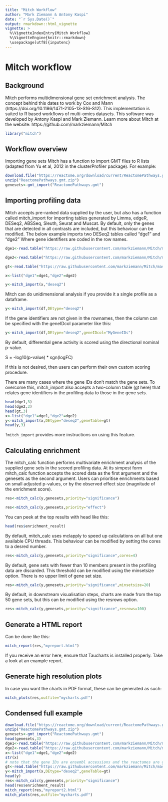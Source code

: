 ```yaml
---
title: "Mitch Workflow"
author: "Mark Ziemann & Antony Kaspi"
date: "`r Sys.Date()`"
output: rmarkdown::html_vignette
vignette: >
  %\VignetteIndexEntry{Mitch Workflow}
  %\VignetteEngine{knitr::rmarkdown}
  \usepackage[utf8]{inputenc}
---
```


# Mitch workflow
## Background

Mitch performs multidimensional gene set enrichment analysis. The concept behind this dates to work by Cox and 
Mann (https://doi.org/10.1186/1471-2105-13-S16-S12). This implementation is suited to R based workflows of 
multi-omics datasets. This software was developed by Antony Kaspi and Mark Ziemann. Learn
more about Mitch at the website: https://github.com/markziemann/Mitch

```r
library("mitch")
```


## Workflow overview
Importing gene sets
Mitch has a function to import GMT files to R lists (adapted from Yu et al, 2012 in the clusterProfiler package). 
For example:

```r
download.file("https://reactome.org/download/current/ReactomePathways.gmt.zip",destfile="ReactomePathways.gmt.zip")
unzip("ReactomePathways.gmt.zip")
genesets<-gmt_import("ReactomePathways.gmt")
```

## Importing profiling data
Mitch accepts pre-ranked data supplied by the user, but also has a function called mitch_import for importing 
tables generated by Limma, edgeR, DESeq2, ABSSeq, Sleuth, Seurat and Muscat. By default, only the genes that are 
detected in all contrasts are included, but this behaviour can be modified. The below example imports two DESeq2 
tables called "dge1" and "dge2" Where gene identifiers are coded in the row names.

```r
dge1<-read.table("https://raw.githubusercontent.com/markziemann/Mitch/master/ex/LGvHG.tsv",header=T,row.names=1)
```
```r
dge2<-read.table("https://raw.githubusercontent.com/markziemann/Mitch/master/ex/HGvHGV.tsv",header=T,row.names=1)
```
```r
gt<-read.table("https://raw.githubusercontent.com/markziemann/Mitch/master/ex/gt.tsv",header=T,row.names=1)
```

```r
x<-list("dge1"=dge1,"dge2"=dge2)
```

```r
y<-mitch_import(x,"deseq2")
```

Mitch can do unidimensional analysis if you provide it a single profile as a dataframe.

```r
y<-mitch_import(df,DEtype="deseq2")
```

If the gene identifiers are not given in the rownames, then the column can be specified with the geneIDcol 
parameter like this:

```r
y<-mitch_import(df,DEtype="deseq2",geneIDcol="MyGeneIDs")
```

By default, differential gene activity is scored using the directional nominal p-value.

S = -log10(p-value) * sgn(logFC)

If this is not desired, then users can perform their own custom scoring procedure.

There are many cases where the gene IDs don't match the gene sets. To overcome this, mitch_import also accepts a 
two-column table (gt here) that relates gene identifiers in the profiling data to those in the gene sets.

```r
head(dge1,3)
head(dge2,3)
head(gt,3)
x<-list("dge1"=dge1,"dge2"=dge2)
y<-mitch_import(x,DEtype="deseq2",geneTable=gt)
head(y,3)
```

`?mitch_import` provides more instructions on using this feature.

## Calculating enrichment
The mitch_calc function performs multivariate enrichment analysis of the supplied gene sets in the scored 
profiling data. At its simpest form mitch_calc function accepts the scored data as the first argument and the 
genesets as the second argument. Users can prioritise enrichments based on small adjusted p-values, or by the 
observed effect size (magnitude of the enrichment score).

```r
res<-mitch_calc(y,genesets,priority="significance")
```

```r
res<-mitch_calc(y,genesets,priority="effect")
```

You can peek at the top results with head like this:

```r
head(res$enrichment_result)
```

By default, mitch_calc uses mclapply to speed up calculations on all but one available CPU threads. This 
behaviour can be modified by setting the cores to a desred number.

```r
res<-mitch_calc(y,genesets,priority="significance",cores=4)
```
By default, gene sets with fewer than 10 members present in the profiling data are discarded. This threshold can 
be modified using the minsetsize option. There is no upper limit of gene set size.

```r
res<-mitch_calc(y,genesets,priority="significance",minsetsize=20)
```
By default, in downstream visualisation steps, charts are made from the top 50 gene sets, but this can be 
modified using the resrows option.

```r
res<-mitch_calc(y,genesets,priority="significance",resrows=100)
```

## Generate a HTML report
Can be done like this:

```r
mitch_report(res,"myreport.html")
```
If you receive an error here, ensure that Taucharts is installed properly. Take a look at an example report.

## Generate high resolution plots
In case you want the charts in PDF format, these can be generated as such:

```r
mitch_plots(res,outfile="mycharts.pdf")
```

## Condensed full example
```r
download.file("https://reactome.org/download/current/ReactomePathways.gmt.zip",destfile="ReactomePathways.gmt.zip")
unzip("ReactomePathways.gmt.zip")
genesets<-gmt_import("ReactomePathways.gmt")
head(genesets,3)
dge1<-read.table("https://raw.githubusercontent.com/markziemann/Mitch/master/ex/LGvHG.tsv",header=T,row.names=1)
dge2<-read.table("https://raw.githubusercontent.com/markziemann/Mitch/master/ex/HGvHGV.tsv",header=T,row.names=1)
x<-list("dge1"=dge1,"dge2"=dge2)
str(x)
# note that the gene IDs are ensembl accessions and the reactomes are gene symbols
gt<-read.table("https://raw.githubusercontent.com/markziemann/Mitch/master/ex/gt.tsv",header=T,row.names=1)
y<-mitch_import(x,DEtype="deseq2",geneTable=gt)
head(y)
res<-mitch_calc(y,genesets,priority="significance")
head(res$enrichment_result)
mitch_report(res,"myreport2.html")
mitch_plots(res,outfile="mycharts.pdf")
```

